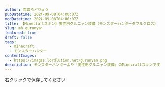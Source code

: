 ```yaml
---
author: 荒血ろどりゅう
pubDatetime: 2024-09-08T04:00:07Z
modDatetime: 2024-09-08T04:00:07Z
title: 【Minectaftスキン】男性用グルニャン装備（モンスターハンターダブルクロス）
slug: mh_gurunyan
featured: true
draft: false
tags:
  - minecraft
  - モンスターハンター
contentImages:
  - https://images.lordlution.net/gurunyan.png
description: モンスターハンターより「男性用グルニャン装備」のMinecraftスキンです
---
```


<ContentImage
  imagePath={frontmatter.contentImages[0]}
  alt="モンスターハンターの男性用グルニャン装備のMinecraftスキン画像"
  mode="mcskin"
  mask={false}
/>

右クリックで保存してください
